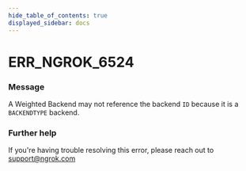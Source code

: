 ```yaml
---
hide_table_of_contents: true
displayed_sidebar: docs
---
```



# ERR_NGROK_6524

### Message

A Weighted Backend may not reference the backend `ID` because it is a `BACKENDTYPE` backend.

<ErrorDetails error="err_ngrok_6524" />

### Further help

If you're having trouble resolving this error, please reach out to [support@ngrok.com](mailto:support@ngrok.com?subject=Help%20with%20ERR_NGROK_6524)

